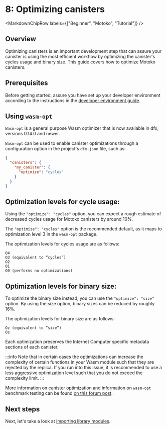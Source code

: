 
# 8: Optimizing canisters

<MarkdownChipRow labels={["Beginner", "Motoko", "Tutorial"]} />

## Overview

Optimizing canisters is an important development step that can assure your canister is using the most efficient workflow by optimizing the canister's cycles usage and binary size.  This guide covers how to optimize Motoko canisters. 

## Prerequisites

Before getting started, assure you have set up your developer environment according to the instructions in the [developer environment guide](/docs/current/developer-docs/backend/motoko/dev-env).

## Using `wasm-opt`

`Wasm-opt` is a general purpose Wasm optimizer that is now available in dfx, versions 0.14.0 and newer. 

`Wasm-opt` can be used to enable canister optimizations through a configuration option in the project's `dfx.json` file, such as:

```json
{
  "canisters": {
    "my_canister": {
      "optimize": "cycles"
    }
  }
}
```

## Optimization levels for cycle usage:

Using the `"optimize": "cycles"` option, you can expect a rough estimate of decreased cycles usage for Motoko canisters by around 10%. 

The `"optimize": "cycles"` option is the recommended default, as it maps to optimization level 3 in the `wasm-opt` package. 

The optimization levels for cycles usage are as follows:

```
O4
O3 (equivalent to “cycles”)
O2
O1
O0 (performs no optimizations)
```

## Optimization levels for binary size:

To optimize the binary size instead, you can use the `"optimize": "size"` option. By using the size option, binary sizes can be reduced by roughly 16%. 

The optimization levels for binary size are as follows:

```
Oz (equivalent to “size”)
Os
```

Each optimization preserves the Internet Computer specific metadata sections of each canister. 

:::info
Note that in certain cases the optimizations can increase the complexity of certain functions in your Wasm module such that they are rejected by the replica. If you run into this issue, it is recommended to use a less aggressive optimization level such that you do not exceed the complexity limit.
:::

More information on canister optimization and information on `wasm-opt` benchmark testing can be found [on this forum post](https://forum.dfinity.org/t/canister-optimizer-available-in-dfx-0-14-0/21157).

## Next steps

Next, let's take a look at [importing library modules](phonebook.mdx).